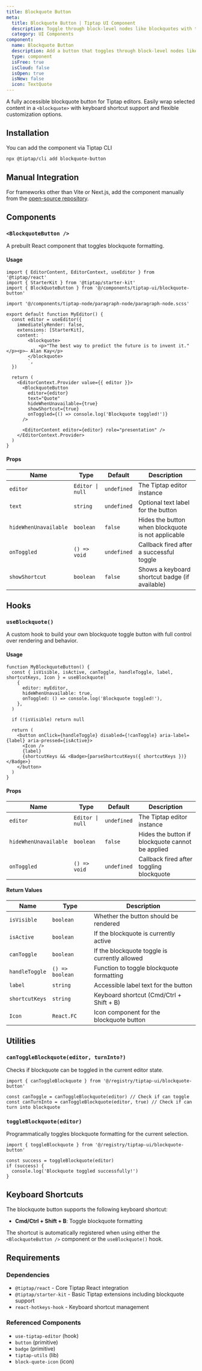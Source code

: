 ```yaml
---
title: Blockquote Button
meta:
  title: Blockquote Button | Tiptap UI Component
  description: Toggle through block-level nodes like blockquotes with the Blockquote Button. More in the docs.
  category: UI Components
component:
  name: Blockquote Button
  description: Add a button that toggles through block-level nodes like blockquotes.
  type: component
  isFree: true
  isCloud: false
  isOpen: true
  isNew: false
  icon: TextQuote
---
```



A fully accessible blockquote button for Tiptap editors. Easily wrap selected content in a `<blockquote>` with keyboard shortcut support and flexible customization options.

<CodeDemo isScrollable src="https://template.tiptap.dev/preview/tiptap-ui/blockquote-button" />

## Installation

You can add the component via Tiptap CLI

```bash
npx @tiptap/cli add blockquote-button
```

## Manual Integration

For frameworks other than Vite or Next.js, add the component manually from the [open-source repository](https://github.com/ueberdosis/tiptap-ui-components/tree/main/apps/web/src/components/tiptap-ui/blockquote-button).

## Components

### `<BlockquoteButton />`

A prebuilt React component that toggles blockquote formatting.

#### Usage

```tsx
import { EditorContent, EditorContext, useEditor } from '@tiptap/react'
import { StarterKit } from '@tiptap/starter-kit'
import { BlockQuoteButton } from '@/components/tiptap-ui/blockquote-button'

import '@/components/tiptap-node/paragraph-node/paragraph-node.scss'

export default function MyEditor() {
  const editor = useEditor({
    immediatelyRender: false,
    extensions: [StarterKit],
    content: `
        <blockquote>
            <p>"The best way to predict the future is to invent it."</p><p>— Alan Kay</p>
        </blockquote>
        `,
  })

  return (
    <EditorContext.Provider value={{ editor }}>
      <BlockquoteButton
        editor={editor}
        text="Quote"
        hideWhenUnavailable={true}
        showShortcut={true}
        onToggled={() => console.log('Blockquote toggled!')}
      />

      <EditorContent editor={editor} role="presentation" />
    </EditorContext.Provider>
  )
}
```

#### Props

| Name                  | Type             | Default     | Description                                        |
| --------------------- | ---------------- | ----------- | -------------------------------------------------- |
| `editor`              | `Editor \| null` | `undefined` | The Tiptap editor instance                         |
| `text`                | `string`         | `undefined` | Optional text label for the button                 |
| `hideWhenUnavailable` | `boolean`        | `false`     | Hides the button when blockquote is not applicable |
| `onToggled`           | `() => void`     | `undefined` | Callback fired after a successful toggle           |
| `showShortcut`        | `boolean`        | `false`     | Shows a keyboard shortcut badge (if available)     |

## Hooks

### `useBlockquote()`

A custom hook to build your own blockquote toggle button with full control over rendering and behavior.

#### Usage

```tsx
function MyBlockquoteButton() {
  const { isVisible, isActive, canToggle, handleToggle, label, shortcutKeys, Icon } = useBlockquote(
    {
      editor: myEditor,
      hideWhenUnavailable: true,
      onToggled: () => console.log('Blockquote toggled!'),
    },
  )

  if (!isVisible) return null

  return (
    <button onClick={handleToggle} disabled={!canToggle} aria-label={label} aria-pressed={isActive}>
      <Icon />
      {label}
      {shortcutKeys && <Badge>{parseShortcutKeys({ shortcutKeys })}</Badge>}
    </button>
  )
}
```

#### Props

| Name                  | Type             | Default     | Description                                      |
| --------------------- | ---------------- | ----------- | ------------------------------------------------ |
| `editor`              | `Editor \| null` | `undefined` | The Tiptap editor instance                       |
| `hideWhenUnavailable` | `boolean`        | `false`     | Hides the button if blockquote cannot be applied |
| `onToggled`           | `() => void`     | `undefined` | Callback fired after toggling blockquote         |

#### Return Values

| Name           | Type            | Description                                   |
| -------------- | --------------- | --------------------------------------------- |
| `isVisible`    | `boolean`       | Whether the button should be rendered         |
| `isActive`     | `boolean`       | If the blockquote is currently active         |
| `canToggle`    | `boolean`       | If the blockquote toggle is currently allowed |
| `handleToggle` | `() => boolean` | Function to toggle blockquote formatting      |
| `label`        | `string`        | Accessible label text for the button          |
| `shortcutKeys` | `string`        | Keyboard shortcut (Cmd/Ctrl + Shift + B)      |
| `Icon`         | `React.FC`      | Icon component for the blockquote button      |

## Utilities

### `canToggleBlockquote(editor, turnInto?)`

Checks if blockquote can be toggled in the current editor state.

```tsx
import { canToggleBlockquote } from '@/registry/tiptap-ui/blockquote-button'

const canToggle = canToggleBlockquote(editor) // Check if can toggle
const canTurnInto = canToggleBlockquote(editor, true) // Check if can turn into blockquote
```

### `toggleBlockquote(editor)`

Programmatically toggles blockquote formatting for the current selection.

```tsx
import { toggleBlockquote } from '@/registry/tiptap-ui/blockquote-button'

const success = toggleBlockquote(editor)
if (success) {
  console.log('Blockquote toggled successfully!')
}
```

## Keyboard Shortcuts

The blockquote button supports the following keyboard shortcut:

- **Cmd/Ctrl + Shift + B**: Toggle blockquote formatting

The shortcut is automatically registered when using either the `<BlockquoteButton />` component or the `useBlockquote()` hook.

## Requirements

### Dependencies

- `@tiptap/react` - Core Tiptap React integration
- `@tiptap/starter-kit` - Basic Tiptap extensions including blockquote support
- `react-hotkeys-hook` - Keyboard shortcut management

### Referenced Components

- `use-tiptap-editor` (hook)
- `button` (primitive)
- `badge` (primitive)
- `tiptap-utils` (lib)
- `block-quote-icon` (icon)
